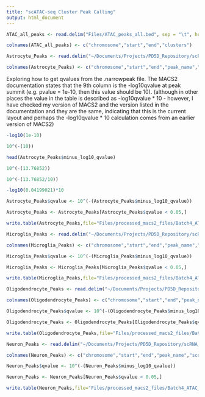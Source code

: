 ```yaml
---
title: "scATAC-seq Cluster Peak Calling"
output: html_document
---
```


```R
ATAC_all_peaks <- read.delim("Files/ATAC_peaks_all.bed", sep = "\t", header = FALSE)

colnames(ATAC_all_peaks) <- c("chromosome","start","end","clusters")
```



```R
Astrocyte_Peaks <- read.delim("~/Documents/Projects/PD5D_Repository/scRNA_and_scATAC-seq_Markdowns/batch4/scATAC-seq/Files/macs2/Astrocytes_peaks.narrowPeak", stringsAsFactors = FALSE, sep = "\t", header = FALSE)

colnames(Astrocyte_Peaks) <- c("chromosome","start","end","peak_name","score","strand","fold_change","minus_log10_pvalue","minus_log10_qvalue","summit_dist_from_start")
```

Exploring how to get qvalues from the .narrowpeak file. The MACS2 documentation states that the 9th column is the -log10qvalue at peak summit (e.g. pvalue = 1e-10, then this value should be 10). (although in other places the value in the table is described as -log10qvalue * 10 - however, I have checked my version of MACS2 and the version listed in the documentation and they are the same, indicating that this is the current layout and perhaps the -log10qvalue * 10 calculation comes from an earlier version of MACS2)

```R

-log10(1e-10)

10^(-(10))

head(Astrocyte_Peaks$minus_log10_qvalue)

10^(-(13.76852))

10^(-(13.76852/10))

-log10(0.04199021)*10

```


```R
Astrocyte_Peaks$qvalue <- 10^(-(Astrocyte_Peaks$minus_log10_qvalue))

Astrocyte_Peaks <- Astrocyte_Peaks[Astrocyte_Peaks$qvalue < 0.05,]
```


```R
write.table(Astrocyte_Peaks,file="Files/processed_macs2_files/Batch4_ATAC_Astrocyte.narrowpeaks.bed",sep = "\t",row.names = FALSE, quote = FALSE)
```



```R
Microglia_Peaks <- read.delim("~/Documents/Projects/PD5D_Repository/scRNA_and_scATAC-seq_Markdowns/batch4/scATAC-seq/Files/macs2/Microglia_peaks.narrowPeak", stringsAsFactors = FALSE, sep = "\t", header = FALSE)

colnames(Microglia_Peaks) <- c("chromosome","start","end","peak_name","score","strand","fold_change","minus_log10_pvalue","minus_log10_qvalue","summit_dist_from_start")
```

```R
Microglia_Peaks$qvalue <- 10^(-(Microglia_Peaks$minus_log10_qvalue))

Microglia_Peaks <- Microglia_Peaks[Microglia_Peaks$qvalue < 0.05,]
```


```R
write.table(Microglia_Peaks,file="Files/processed_macs2_files/Batch4_ATAC_Microglia_Peaks.narrowpeaks.bed",sep = "\t",row.names = FALSE, quote = FALSE)

```


```R
Oligodendrocyte_Peaks <- read.delim("~/Documents/Projects/PD5D_Repository/scRNA_and_scATAC-seq_Markdowns/batch4/scATAC-seq/Files/macs2/Oligodendrocytes_peaks.narrowPeak", stringsAsFactors = FALSE, sep = "\t", header = FALSE)

colnames(Oligodendrocyte_Peaks) <- c("chromosome","start","end","peak_name","score","strand","fold_change","minus_log10_pvalue","minus_log10_qvalue","summit_dist_from_start")
```

```R
Oligodendrocyte_Peaks$qvalue <- 10^(-(Oligodendrocyte_Peaks$minus_log10_qvalue))

Oligodendrocyte_Peaks <- Oligodendrocyte_Peaks[Oligodendrocyte_Peaks$qvalue < 0.05,]
```


```R
write.table(Oligodendrocyte_Peaks,file="Files/processed_macs2_files/Batch4_ATAC_Oligodendrocyte_Peaks.narrowpeaks.bed",sep = "\t",row.names = FALSE, quote = FALSE)

```


```R
Neuron_Peaks <- read.delim("~/Documents/Projects/PD5D_Repository/scRNA_and_scATAC-seq_Markdowns/batch4/scATAC-seq/Files/macs2/Neurons_peaks.narrowPeak", stringsAsFactors = FALSE, sep = "\t", header = FALSE)

colnames(Neuron_Peaks) <- c("chromosome","start","end","peak_name","score","strand","fold_change","minus_log10_pvalue","minus_log10_qvalue","summit_dist_from_start")
```

```R
Neuron_Peaks$qvalue <- 10^(-(Neuron_Peaks$minus_log10_qvalue))

Neuron_Peaks <- Neuron_Peaks[Neuron_Peaks$qvalue < 0.05,]
```


```R

write.table(Neuron_Peaks,file="Files/processed_macs2_files/Batch4_ATAC_Neuron_Peaks.narrowpeaks.bed",sep = "\t",row.names = FALSE, quote = FALSE)

```












